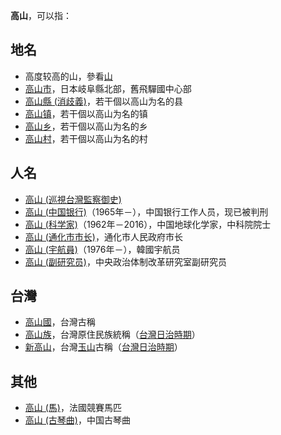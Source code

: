 '''高山'''，可以指：

==地名==
*高度较高的山，參看[[山|山]]
*[[高山市|高山市]]，日本岐阜縣北部，舊飛驒國中心部
*[[高山縣_(消歧義)|高山縣 (消歧義)]]，若干個以高山为名的县
*[[高山镇|高山镇]]，若干個以高山为名的镇
*[[高山乡|高山乡]]，若干個以高山为名的乡
*[[高山村|高山村]]，若干個以高山为名的村

==人名==
*[[高山_(巡視台灣監察御史)|高山 (巡視台灣監察御史)]]
*[[高山_(中国银行)|高山 (中国银行)]]（1965年－），中国银行工作人员，现已被判刑
*[[高山_(科学家)|高山 (科学家)]]（1962年－2016），中国地球化学家，中科院院士
*[[高山_(通化市市长)|高山 (通化市市长)]]，通化市人民政府市长
*[[高山_(宇航員)|高山 (宇航員)]]（1976年－），韓國宇航员
*[[高山_(副研究员)|高山 (副研究员)]]，中央政治体制改革研究室副研究员

==台灣==
*[[高山國|高山國]]，台灣古稱
*[[高山族|高山族]]，台灣原住民族統稱（[[台灣日治時期|台灣日治時期]]）
*[[新高山|新高山]]，台灣[[玉山|玉山]]古稱（[[台灣日治時期|台灣日治時期]]）

==其他==
*[[高山_(馬)|高山 (馬)]]，法國競賽馬匹
*[[高山_(古琴曲)|高山 (古琴曲)]]，中国古琴曲

{{Disambig|G高|Cat=二字消歧义}}